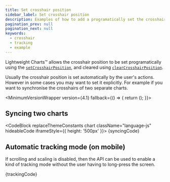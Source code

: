 ```yaml
---
title: Set crosshair position
sidebar_label: Set crosshair position
description: Examples of how to add a programatically set the crosshair position.
pagination_prev: null
pagination_next: null
keywords:
  - crosshair
  - tracking
  - example
---
```




Lightweight Charts™ allows the crosshair position to be set programatically using the [`setCrosshairPosition`](/api/interfaces/IChartApi#setCrosshairPosition), and cleared using [`clearCrosshairPosition`](/api/interfaces/IChartApi#clearCrosshairPosition).

Usually the crosshair position is set automatically by the user's actions. However in some cases you may want to set it explicitly. For example if you want to synchronise the crosshairs of two separate charts.


<!-- Show warning when not on the required version  -->
<!-- Tutorials section isn't versioned yet, hence the need for the warning message -->

<MinimumVersionWrapper version={4.1} fallback={() => {
  return (<VersionWarningAdmonition
    notCurrent="These tutorials are for version 4.1 (or greater) of Lightweight&nbsp;Charts™."
    type="caution"
    displayVersionMessage
  />);
}}>

  ## Syncing two charts

  <CodeBlock replaceThemeConstants chart className="language-js" hideableCode iframeStyle={{ height: '500px' }}>
    {syncingCode}
  </CodeBlock>

  ## Automatic tracking mode (on mobile)

  If scrolling and scaling is disabled, then the API can be used to enable a kind of tracking mode without the user having to long-press the screen.

  <CodeBlock replaceThemeConstants chart className="language-js" hideableCode>
    {trackingCode}
  </CodeBlock>

</MinimumVersionWrapper>
